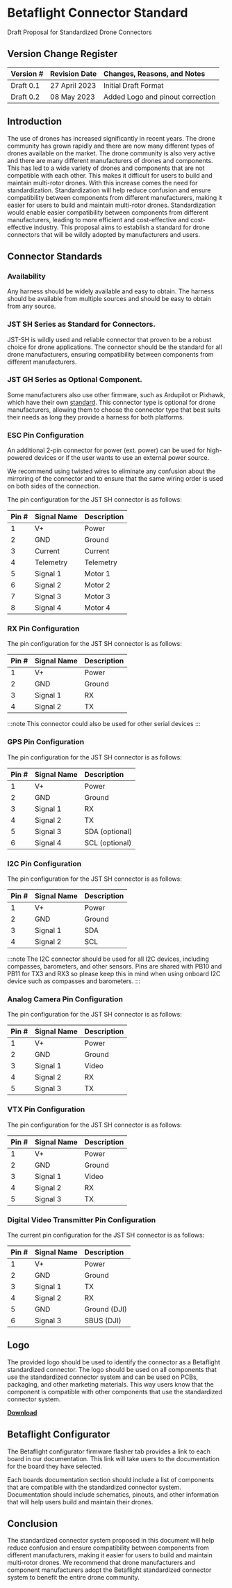 
# Betaflight Connector Standard

Draft Proposal for Standardized Drone Connectors

## Version Change Register

| Version # | Revision Date | Changes, Reasons, and Notes      |
| :-------- | :------------ | :------------------------------- |
| Draft 0.1 | 27 April 2023 | Initial Draft Format             |
| Draft 0.2 | 08 May 2023   | Added Logo and pinout correction |

## Introduction

The use of drones has increased significantly in recent years. The drone community has grown rapidly and there are now many different types of drones available on the market.
The drone community is also very active and there are many different manufacturers of drones and components. This has led to a wide variety of drones and components that are not compatible with each other.
This makes it difficult for users to build and maintain multi-rotor drones. With this increase comes the need for standardization.
Standardization will help reduce confusion and ensure compatibility between components from different manufacturers, making it easier for users to build and maintain multi-rotor drones.
Standardization would enable easier compatibility between components from different manufacturers, leading to more efficient and cost-effective and cost-effective industry.
This proposal aims to establish a standard for drone connectors that will be wildly adopted by manufacturers and users.

## Connector Standards

### Availability

Any harness should be widely available and easy to obtain.
The harness should be available from multiple sources and should be easy to obtain from any source.

### JST SH Series as Standard for Connectors.

JST-SH is wildly used and reliable connector that proven to be a robust choice for drone applications.
The connector should be the standard for all drone manufacturers, ensuring compatibility between components from different manufacturers.

### JST GH Series as Optional Component.

Some manufacturers also use other firmware, such as Ardupilot or Pixhawk, which have their own [standard](https://github.com/pixhawk/Pixhawk-Standards).
This connector type is optional for drone manufacturers, allowing them to choose the connector type that best suits their needs as long they provide a harness for both platforms.

### ESC Pin Configuration

An additional 2-pin connector for power (ext. power) can be used for high-powered devices or if the user wants to use an external power source.

We recommend using twisted wires to eliminate any confusion about the mirroring of the connector and to ensure that the same wiring order is used on both sides of the connection.

The pin configuration for the JST SH connector is as follows:

| Pin # | Signal Name | Description |
| :---- | :---------- | :---------- |
| 1     | V+          | Power       |
| 2     | GND         | Ground      |
| 3     | Current     | Current     |
| 4     | Telemetry   | Telemetry   |
| 5     | Signal 1    | Motor 1     |
| 6     | Signal 2    | Motor 2     |
| 7     | Signal 3    | Motor 3     |
| 8     | Signal 4    | Motor 4     |

### RX Pin Configuration

The pin configuration for the JST SH connector is as follows:

| Pin # | Signal Name | Description |
| :---- | :---------- | :---------- |
| 1     | V+          | Power       |
| 2     | GND         | Ground      |
| 3     | Signal 1    | RX          |
| 4     | Signal 2    | TX          |

:::note
This connector could also be used for other serial devices
:::

### GPS Pin Configuration

The pin configuration for the JST SH connector is as follows:

| Pin # | Signal Name | Description    |
| :---- | :---------- | :------------- |
| 1     | V+          | Power          |
| 2     | GND         | Ground         |
| 3     | Signal 1    | RX             |
| 4     | Signal 2    | TX             |
| 5     | Signal 3    | SDA (optional) |
| 6     | Signal 4    | SCL (optional) |

### I2C Pin Configuration

The pin configuration for the JST SH connector is as follows:

| Pin # | Signal Name | Description |
| :---- | :---------- | :---------- |
| 1     | V+          | Power       |
| 2     | GND         | Ground      |
| 3     | Signal 1    | SDA         |
| 4     | Signal 2    | SCL         |

:::note
The I2C connector should be used for all I2C devices, including compasses, barometers, and other sensors.
Pins are shared with PB10 and PB11 for TX3 and RX3 so please keep this in mind when using onboard I2C device such as compasses and barometers.
:::

### Analog Camera Pin Configuration

The pin configuration for the JST SH connector is as follows:

| Pin # | Signal Name | Description |
| :---- | :---------- | :---------- |
| 1     | V+          | Power       |
| 2     | GND         | Ground      |
| 3     | Signal 1    | Video       |
| 4     | Signal 2    | RX          |
| 5     | Signal 3    | TX          |

### VTX Pin Configuration

The pin configuration for the JST SH connector is as follows:

| Pin # | Signal Name | Description |
| :---- | :---------- | :---------- |
| 1     | V+          | Power       |
| 2     | GND         | Ground      |
| 3     | Signal 1    | Video       |
| 4     | Signal 2    | RX          |
| 5     | Signal 3    | TX          |

### Digital Video Transmitter Pin Configuration

The current pin configuration for the JST SH connector is as follows:

| Pin # | Signal Name | Description  |
| :---- | :---------- | :----------- |
| 1     | V+          | Power        |
| 2     | GND         | Ground       |
| 3     | Signal 1    | TX           |
| 4     | Signal 2    | RX           |
| 5     | GND         | Ground (DJI) |
| 6     | Signal 3    | SBUS (DJI)   |

## Logo

The provided logo should be used to identify the connector as a Betaflight standardized connector.
The logo should be used on all components that use the standardized connector system and can be used on PCBs, packaging, and other marketing materials.
This way users know that the component is compatible with other components that use the standardized connector system.

<ConnectorLogo className="invert mb-2" />

[**Download**](/img/betaflight/connector_logo.svg)

## Betaflight Configurator

The Betaflight configurator firmware flasher tab provides a link to each board in our documentation.
This link will take users to the documentation for the board they have selected.

Each boards documentation section should include a list of components that are compatible with the standardized connector system.
Documentation should include schematics, pinouts, and other information that will help users build and maintain their drones.

## Conclusion

The standardized connector system proposed in this document will help reduce confusion and ensure compatibility between components from different manufacturers, making it easier for users to build and maintain multi-rotor drones.
We recommend that drone manufacturers and component manufacturers adopt the Betaflight standardized connector system to benefit the entire drone community.
